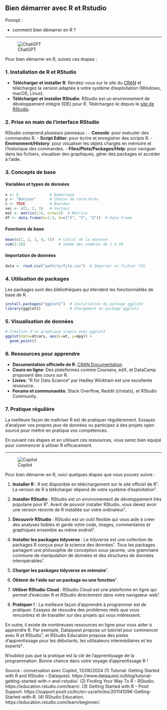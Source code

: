 ## Bien démarrer avec R et Rstudio

::: {.callout-note appearance="simple"}
Prompt : 

* comment bien démarrer en R ?

:::

----

![ChatGPT](img/ChatGPT.PNG)


Pour bien démarrer en R, suivez ces étapes :

### 1. Installation de R et RStudio
- **Télécharger et installer R**: Rendez-vous sur le site du [CRAN](https://cran.r-project.org/) et téléchargez la version adaptée à votre système d'exploitation (Windows, macOS, Linux).
- **Télécharger et installer RStudio**: RStudio est un environnement de développement intégré (IDE) pour R. Téléchargez-le depuis le [site de RStudio](https://rstudio.com/).

### 2. Prise en main de l'interface RStudio
RStudio comprend plusieurs panneaux :
- **Console**: pour exécuter des commandes R.
- **Script Editor**: pour écrire et enregistrer des scripts R.
- **Environment/History**: pour visualiser les objets chargés en mémoire et l'historique des commandes.
- **Files/Plots/Packages/Help**: pour naviguer dans les fichiers, visualiser des graphiques, gérer des packages et accéder à l'aide.

### 3. Concepts de base
#### Variables et types de données
```r
x <- 5              # Numérique
y <- "Bonjour"      # Chaîne de caractères
z <- TRUE           # Booléen
vec <- c(1, 2, 3)   # Vecteur
mat <- matrix(1:6, nrow=2)  # Matrice
df <- data.frame(a=1:3, b=c("X", "Y", "Z"))  # Data Frame
```

#### Fonctions de base
```r
mean(c(1, 2, 3, 4, 5))  # Calcul de la moyenne
sum(1:10)               # Somme des nombres de 1 à 10
```

#### Importation de données
```r
data <- read.csv("path/to/file.csv")  # Importer un fichier CSV
```

### 4. Utilisation de packages
Les packages sont des bibliothèques qui étendent les fonctionnalités de base de R.
```r
install.packages("ggplot2")  # Installation du package ggplot2
library(ggplot2)             # Chargement du package ggplot2
```

### 5. Visualisation de données
```r
# Création d'un graphique simple avec ggplot2
ggplot(data=mtcars, aes(x=wt, y=mpg)) +
  geom_point()
```

### 6. Ressources pour apprendre
- **Documentation officielle de R**: [CRAN Documentation](https://cran.r-project.org/other-docs.html)
- **Cours en ligne**: Des plateformes comme Coursera, edX, et DataCamp proposent des cours sur R.
- **Livres**: "R for Data Science" par Hadley Wickham est une excellente ressource.
- **Forums et communautés**: Stack Overflow, Reddit (r/rstats), et RStudio Community.

### 7. Pratique régulière
La meilleure façon de maîtriser R est de pratiquer régulièrement. Essayez d'analyser vos propres jeux de données ou participez à des projets open source pour mettre en pratique vos compétences.

En suivant ces étapes et en utilisant ces ressources, vous serez bien équipé pour commencer à utiliser R efficacement.




----

![Copilot](img/copilot.PNG)

Pour bien démarrer en R, voici quelques étapes que vous pouvez suivre :

1. **Installer R** : R est disponible en téléchargement sur le site officiel de R¹. La version de R à télécharger dépend de votre système d'exploitation¹.

2. **Installer RStudio** : RStudio est un environnement de développement très populaire pour R¹. Avant de pouvoir installer RStudio, vous devez avoir une version récente de R installée sur votre ordinateur¹.

3. **Découvrir RStudio** : RStudio est un outil flexible qui vous aide à créer des analyses lisibles et garde votre code, images, commentaires et graphiques ensemble au même endroit¹.

4. **Installer les packages tidyverse** : Le tidyverse est une collection de packages R conçus pour la science des données¹. Tous les packages partagent une philosophie de conception sous-jacente, une grammaire commune de manipulation de données et des structures de données interopérables¹.

5. **Charger les packages tidyverse en mémoire**¹.

6. **Obtenir de l'aide sur un package ou une fonction**¹.

7. **Utiliser RStudio Cloud** : RStudio Cloud est une plateforme en ligne qui permet d'exécuter R et RStudio directement dans votre navigateur web¹.

8. **Pratiquer !** : La meilleure façon d'apprendre à programmer est de pratiquer. Essayez de résoudre des problèmes réels que vous rencontrez et de travailler sur des projets qui vous intéressent.

En outre, il existe de nombreuses ressources en ligne pour vous aider à apprendre R. Par exemple, Dataquest propose un tutoriel pour commencer avec R et RStudio¹, et RStudio Education propose des pistes d'apprentissage pour les débutants, les utilisateurs intermédiaires et les experts².

N'oubliez pas que la pratique est la clé de l'apprentissage de la programmation. Bonne chance dans votre voyage d'apprentissage R !

Source : conversation avec Copilot, 13/06/2024
(1) Tutorial: Getting Started with R and RStudio – Dataquest. https://www.dataquest.io/blog/tutorial-getting-started-with-r-and-rstudio/.
(2) Finding Your Way To R - RStudio. https://education.rstudio.com/learn/.
(3) Getting Started with R – Posit Support. https://support.posit.co/hc/en-us/articles/201141096-Getting-Started-with-R.
(4) RStudio Education. https://education.rstudio.com/learn/beginner/.